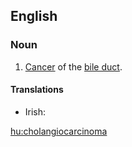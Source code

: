 ==English==
{{wikipedia}}
===Noun===
{{en-noun}}

# {{pathology}} [[cancer|Cancer]] of the [[bile duct]].

====Translations====
{{trans-top|pathology: cancer of the bile duct}}
* Irish: {{t-|ga|ailse dhucht an domlais|f}}
{{trans-mid}}
{{trans-bottom}}

[[hu:cholangiocarcinoma]]